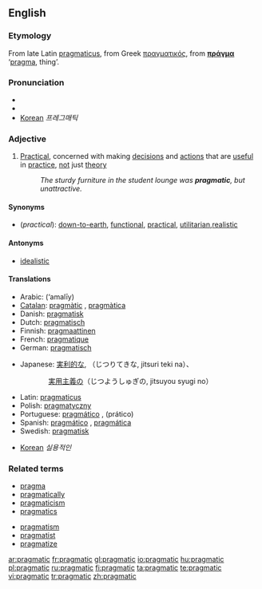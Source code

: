 {{was wotd|2006|July|24}}
==English==

===Etymology===
From late Latin [[pragmaticus]], from Greek [[πραγματικός]], from '''[[πράγμα]]''' ‘[[pragma]], thing’.

===Pronunciation===
* {{IPA|/prægˈmætɪk/}}
* {{audio|en-us-pragmatic.ogg|Audio (US)}}
* [[Korean]] ''프레그매틱''

===Adjective===
{{en-adj}}

# [[Practical]], concerned with making [[decision]]s and [[action]]s that are [[useful]] in [[practice]], [[not]] just [[theory]]
#: ''The sturdy furniture in the student lounge was '''pragmatic''', but unattractive.''

====Synonyms====
* (''practical''): [[down-to-earth]], [[functional]], [[practical]], [[utilitarian]],[[realistic]]

====Antonyms====
* [[idealistic]]

====Translations====
{{top}}
* Arabic: {{ARchar|[[عملي]]}} (‘amalīy)
* [[Catalan]]: [[pragmàtic]] {{m}}, [[pragmàtica]] {{f}}
* Danish: [[pragmatisk]]
* Dutch: [[pragmatisch]]
* Finnish: [[pragmaattinen]]
* French: [[pragmatique]]
* German: [[pragmatisch]]
{{mid}}
* Japanese: [[実利的な]], （じつりてきな, jitsuri teki na）、<br>
::: [[実用主義の]]（じつようしゅぎの, jitsuyou syugi no）
* Latin: [[pragmaticus]] {{m}}
* Polish: [[pragmatyczny]]
* Portuguese: [[pragmático]] {{m}}, (prático)
* Spanish: [[pragmático]] {{m}}, [[pragmática]] {{f}}
* Swedish: [[pragmatisk]]
{{bottom}}
* [[Korean]] ''실용적인''

===Related terms===
{{top2}}
* [[pragma]]
* [[pragmatically]]
* [[pragmaticism]]
* [[pragmatics]]
{{mid2}}
* [[pragmatism]]
* [[pragmatist]]
* [[pragmatize]]
{{bottom}}

[[ar:pragmatic]]
[[fr:pragmatic]]
[[gl:pragmatic]]
[[io:pragmatic]]
[[hu:pragmatic]]
[[pl:pragmatic]]
[[ru:pragmatic]]
[[fi:pragmatic]]
[[ta:pragmatic]]
[[te:pragmatic]]
[[vi:pragmatic]]
[[tr:pragmatic]]
[[zh:pragmatic]]
